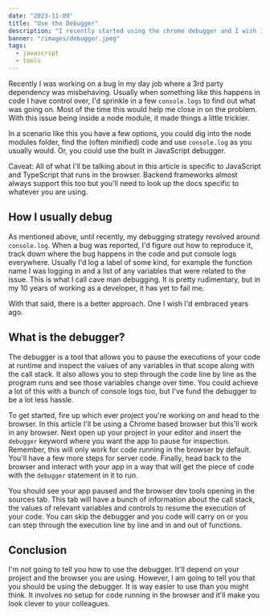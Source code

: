 ```yaml
---
date: "2023-11-09"
title: "Use the Debugger"
description: "I recently started using the chrome debugger and I wish I'd started sooner. Learn what I was missing out on and how to get started."
banner: "/images/debugger.jpeg"
tags:
  - javascript
  - tools
---
```


Recently I was working on a bug in my day job where a 3rd party dependency was misbehaving. Usually when something like this happens in code I have control over, I'd sprinkle in a few `console.logs` to find out what was going on. Most of the time this would help me close in on the problem. With this issue being inside a node module, it made things a little trickier.

In a scenario like this you have a few options, you could dig into the node modules folder, find the (often minified) code and use `console.log` as you usually would. Or, you could use the built in JavaScript debugger.

Caveat: All of what I'll be talking about in this article is specific to JavaScript and TypeScript that runs in the browser. Backend frameworks almost always support this too but you'll need to look up the docs specific to whatever you are using.

## How I usually debug

As mentioned above, until recently, my debugging strategy revolved around `console.log`. When a bug was reported, I'd figure out how to reproduce it, track down where the bug happens in the code and put console logs everywhere. Usually I'd log a label of some kind, for example the function name I was logging in and a list of any variables that were related to the issue. This is what I call cave man debugging. It is pretty rudimentary, but in my 10 years of working as a developer, it has yet to fail me.

With that said, there is a better approach. One I wish I'd embraced years ago.

## What is the debugger?

The debugger is a tool that allows you to pause the executions of your code at runtime and inspect the values of any variables in that scope along with the call stack. It also allows you to step through the code line by line as the program runs and see those variables change over time. You could achieve a lot of this with a bunch of console logs too, but I've fund the debugger to be a lot less hassle.

To get started, fire up which ever project you're working on and head to the browser. In this article I'll be using a Chrome based browser but this'll work in any browser. Next open up your project in your editor and insert the `debugger` keyword where you want the app to pause for inspection. Remember, this will only work for code running in the browser by default. You'll have a few more steps for server code. Finally, head back to the browser and interact with your app in a way that will get the piece of code with the `debugger` statement in it to run.

You should see your app paused and the browser dev tools opening in the sources tab. This tab will have a bunch of information about the call stack, the values of relevant variables and controls to resume the execution of your code. You can skip the debugger and you code will carry on or you can step through the execution line by line and in and out of functions.

## Conclusion

I'm not going to tell you how to use the debugger. It'll depend on your project and the browser you are using. However, I am going to tell you that you should be using the debugger. It is way easier to use than you might think. It involves no setup for code running in the browser and it'll make you look clever to your colleagues.
